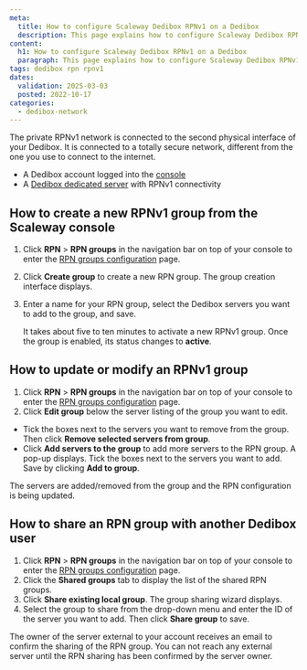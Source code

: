 ```yaml
---
meta:
  title: How to configure Scaleway Dedibox RPNv1 on a Dedibox
  description: This page explains how to configure Scaleway Dedibox RPNv1 on a Dedibox
content:
  h1: How to configure Scaleway Dedibox RPNv1 on a Dedibox
  paragraph: This page explains how to configure Scaleway Dedibox RPNv1 on a Dedibox
tags: dedibox rpn rpnv1
dates:
  validation: 2025-03-03
  posted: 2022-10-17
categories:
  - dedibox-network
---
```


The private RPNv1 network is connected to the second physical interface of your Dedibox. It is connected to a totally secure network, different from the one you use to connect to the internet.

<Macro id="requirements" />

- A Dedibox account logged into the [console](https://console.online.net)
- A [Dedibox dedicated server](https://www.scaleway.com/en/dedibox) with RPNv1 connectivity

## How to create a new RPNv1 group from the Scaleway console

1. Click **RPN** > **RPN groups** in the navigation bar on top of your console to enter the [RPN groups configuration](http://console.online.net/en/server/rpn) page.
2. Click **Create group** to create a new RPN group. The group creation interface displays.
3. Enter a name for your RPN group, select the Dedibox servers you want to add to the group, and save.

    <Message type="tip">

    It takes about five to ten minutes to activate a new RPNv1 group. Once the group is enabled, its status changes to **active**.

    </Message>

## How to update or modify an RPNv1 group

1. Click **RPN** > **RPN groups** in the navigation bar on top of your console to enter the [RPN groups configuration](http://console.online.net/en/server/rpn) page.
2. Click **Edit group** below the server listing of the group you want to edit.

  * Tick the boxes next to the servers you want to remove from the group. Then click **Remove selected servers from group**.
  * Click **Add servers to the group** to add more servers to the RPN group. A pop-up displays. Tick the boxes next to the servers you want to add. Save by clicking **Add to group**.

The servers are added/removed from the group and the RPN configuration is being updated.

## How to share an RPN group with another Dedibox user

1. Click **RPN** > **RPN groups** in the navigation bar on top of your console to enter the [RPN groups configuration](http://console.online.net/en/server/rpn) page.
2. Click the **Shared groups** tab to display the list of the shared RPN groups.
3. Click **Share existing local group**. The group sharing wizard displays.
4. Select the group to share from the drop-down menu and enter the ID of the server you want to add. Then click **Share group** to save.

<Message type="note">
  The owner of the server external to your account receives an email to confirm the sharing of the RPN group. You can not reach any external server until the RPN sharing has been confirmed by the server owner.
</Message>


